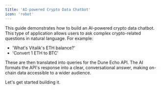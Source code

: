 ```yaml
---
title: 'AI-powered Crypto Data Chatbot'
icon: 'robot'
---
```


This guide demonstrates how to build an AI-powered crypto data chatbot.
This type of application allows users to ask complex crypto-related questions in natural language.
For example:

- 'What's Vitalik's ETH balance?'
- 'Convert 1 ETH to BTC'

These are then translated into queries for the Dune Echo API.
The AI formats the API's response into a clear, conversational answer, making on-chain data accessible to a wider audience.

Let's get started building it.